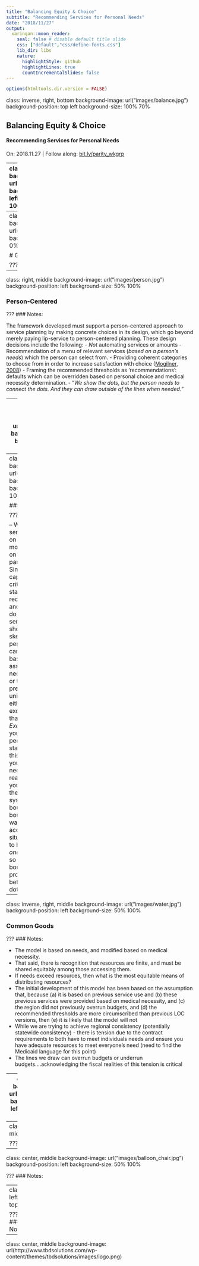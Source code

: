 ```yaml
---
title: "Balancing Equity & Choice"
subtitle: "Recommending Services for Personal Needs"
date: "2018/11/27"
output:
  xaringan::moon_reader:
    seal: false # disable default title slide
    css: ["default","css/define-fonts.css"]
    lib_dir: libs
    nature:
      highlightStyle: github
      highlightLines: true
      countIncrementalSlides: false
---
```


```r
options(htmltools.dir.version = FALSE)
```
class: inverse, right, bottom
background-image: url("images/balance.jpg")
background-position: top left
background-size: 100% 70%

## Balancing Equity & Choice
#### Recommending Services for Personal Needs
On: 2018.11.27 | Follow along: [bit.ly/parity_wkgrp](http://bit.ly/parity_wkgrp)

---
class: inverse, left, bottom 
background-image: url("images/audience.jpg")
background-position: top left
background-size: 100% 70%

.pull-left[
## Innovators:
- SWMBH | .small[*Region 4*]
- MSHN  | .small[*Region 5*]
]

.pull-right[
## Presenters:
- Jenna Dietsch | .small[*TBD Solutions*]
- Joshua Hagedorn | .small[*TBD Solutions*]
]

???
### Notes

---
class: inverse, left, bottom 
background-image: url("images/compass.jpg")
background-position: 0% 0%
background-size: cover

# Guiding Principles

???
### Notes

---
class: right, middle 
background-image: url("images/person.jpg")
background-position: left
background-size: 50% 100%

### Person-Centered

???
### Notes:

The framework developed must support a person-centered approach to service planning by making concrete choices in its design, which go beyond merely paying lip-service to person-centered planning.  These design decisions include the following:
- *Not* automating services or amounts
- Recommendation of a menu of relevant services (*based on a person's needs*) which the person can select from.
- Providing coherent categories to choose from in order to increase satisfaction with choice ([Mogilner, 2008](https://pdfs.semanticscholar.org/706b/84d3567ba03939c3748c94dae36a74a5a64f.pdf))
- Framing the recommended thresholds as 'recommendations': defaults which can be overridden based on personal choice and medical necessity determination.
- "*We show the dots, but the person needs to connect the dots.  And they can draw outside of the lines when needed.*"


---
class: inverse, right, middle 
background-image: url("images/lattice.jpg")
background-position: left
background-size: 50% 100%

### Framework
#### (Consistent, comprehensive)

???
### Notes:

- In order for ease of implementation and explanation, there should be a consistent conceptual framework which applies across populations.
- This does not mean that there is not complxity built into the 'back-end', but that the resulting model should be simple to explain and use (*cf. iPhone setup*)
- The model should include a method to monitor the use of all services across all populations, though this method may be different for different services (*e.g. intake and assessment, where a person has not yet had a determination of need*)

---
class: right, middle 
background-image: url("images/crosswalk.jpg")
background-position: left
background-size: 50% 100%

### Lines, Not Walls

???
### Notes:

– We are recommending service thresholds based on assessed need.  
- The model *does not* put a cap on the number of units of a particular service type.
- Since no tool perfectly captures medical necessity criteria, the guidance is to start with the recommended thresholds and to revise them if they do not make 'clinical sense'.
- Thresholds should be considered initial sketches of what the person might receive. They can be revised up or down based on clinical assessment of medical necessity.
- Having ranges or thresholds can never presume that the number of units recommended is either: (a) an absolute exclusion, or (b) a benefit that one is entitled to. *Example*:  If a doctor tells you that it is typical for people to have a 3-day stay following a C-section, this does not mean that (a) you may not stay longer if needed, or (b) if you are ready to leave after 1 day, you can choose to stay for the other two as well.
- Any system that draws boundaries/thresholds is bound to draw them in a way which does not account for an individual's situation.  Thus, there needs to be a process (*and not an onerous, painful process*) so people can redraw the boundary (i.e. exception process)
- Differences between levels have to be dotted lines and not walls.


---
class: inverse, right, middle 
background-image: url("images/water.jpg")
background-position: left
background-size: 50% 100%

### Common Goods

???
### Notes:

- The model is based on needs, and modified based on medical necessity.
- That said, there is recognition that resources are finite, and must be shared equitably among those accessing them.
- If needs exceed resources, then what is the most equitable means of distributing resources?
- The initial development of this model has been based on the assumption that, because (a) it is based on previous service use and (b) these previous services were provided based on medical necessity, and (c) the region did not previously overrun budgets, and (d) the recommended thresholds are more circumscribed than previous LOC versions, then (e) it is likely that the model will not 
- While we are trying to achieve regional consistency (potentially statewide consistency) - there is tension due to the contract requirements to both have to meet individuals needs and ensure you have adequate resources to meet everyone's need (need to find the Medicaid language for this point)
- The lines we draw can overrun budgets or underrun budgets....acknowledging the fiscal realities of this tension is critical

---
class: left, middle 
background-image: url("images/stop.jpg")
background-position: left
background-size: 50% 100%


???
### Notes:


---
class: inverse, left, middle

???
### Notes:

---
class: center, middle 
background-image: url("images/balloon_chair.jpg")
background-position: left
background-size: 50% 100%


???
### Notes:

---
class: left, top

???
### Notes:

---
class: center, middle
background-image: url(http://www.tbdsolutions.com/wp-content/themes/tbdsolutions/images/logo.png)

